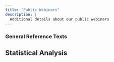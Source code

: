 ```yaml
---
title: "Public Webinars"
description: |
  Additional details about our public webinars
---
```


### General Reference Texts

## Statistical Analysis